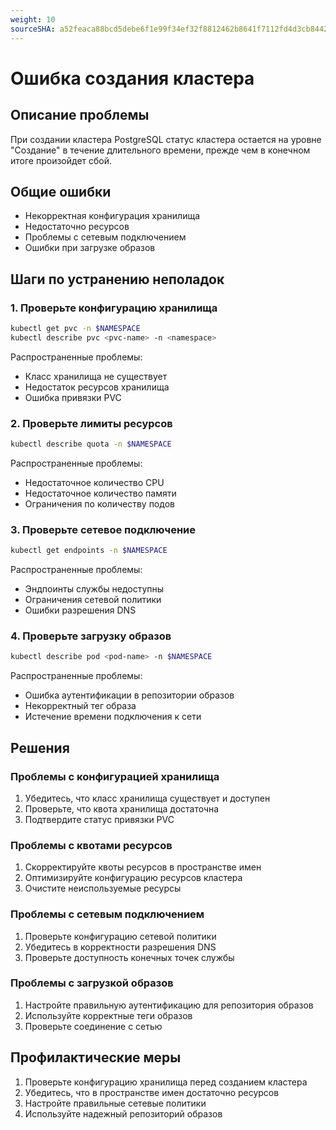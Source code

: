 ```yaml
---
weight: 10
sourceSHA: a52feaca88bcd5debe6f1e99f34ef32f8812462b8641f7112fd4d3cb844282b1
---
```


# Ошибка создания кластера

## Описание проблемы

При создании кластера PostgreSQL статус кластера остается на уровне "Создание" в течение длительного времени, прежде чем в конечном итоге произойдет сбой.

## Общие ошибки

- Некорректная конфигурация хранилища
- Недостаточно ресурсов
- Проблемы с сетевым подключением
- Ошибки при загрузке образов

## Шаги по устранению неполадок

### 1. Проверьте конфигурацию хранилища

```bash
kubectl get pvc -n $NAMESPACE
kubectl describe pvc <pvc-name> -n <namespace>
```

Распространенные проблемы:

- Класс хранилища не существует
- Недостаток ресурсов хранилища
- Ошибка привязки PVC

### 2. Проверьте лимиты ресурсов

```bash
kubectl describe quota -n $NAMESPACE
```

Распространенные проблемы:

- Недостаточное количество CPU
- Недостаточное количество памяти
- Ограничения по количеству подов

### 3. Проверьте сетевое подключение

```bash
kubectl get endpoints -n $NAMESPACE
```

Распространенные проблемы:

- Эндпоинты службы недоступны
- Ограничения сетевой политики
- Ошибки разрешения DNS

### 4. Проверьте загрузку образов

```bash
kubectl describe pod <pod-name> -n $NAMESPACE
```

Распространенные проблемы:

- Ошибка аутентификации в репозитории образов
- Некорректный тег образа
- Истечение времени подключения к сети

## Решения

### Проблемы с конфигурацией хранилища

1. Убедитесь, что класс хранилища существует и доступен
2. Проверьте, что квота хранилища достаточна
3. Подтвердите статус привязки PVC

### Проблемы с квотами ресурсов

1. Скорректируйте квоты ресурсов в пространстве имен
2. Оптимизируйте конфигурацию ресурсов кластера
3. Очистите неиспользуемые ресурсы

### Проблемы с сетевым подключением

1. Проверьте конфигурацию сетевой политики
2. Убедитесь в корректности разрешения DNS
3. Проверьте доступность конечных точек службы

### Проблемы с загрузкой образов

1. Настройте правильную аутентификацию для репозитория образов
2. Используйте корректные теги образов
3. Проверьте соединение с сетью

## Профилактические меры

1. Проверьте конфигурацию хранилища перед созданием кластера
2. Убедитесь, что в пространстве имен достаточно ресурсов
3. Настройте правильные сетевые политики
4. Используйте надежный репозиторий образов
